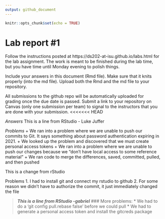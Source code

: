 ```yaml
---
output: github_document
---
```


<!-- README.md is generated from README.Rmd. Please edit the README.Rmd file -->


```r
knitr::opts_chunk$set(echo = TRUE)
```

# Lab report #1

Follow the instructions posted at https://ds202-at-isu.github.io/labs.html for the lab assignment. The work is meant to be finished during the lab time, but you have time until Monday evening to polish things.

Include your answers in this document (Rmd file). Make sure that it knits properly (into the md file). Upload both the Rmd and the md file to your repository.  

All submissions to the github repo will be automatically uploaded for grading once the due date is passed.
Submit a link to your repository on Canvas (only one submission per team) to signal to the instructors that you are done with your submission.
<<<<<<< HEAD


*Answers*
This is a line from RStudio - Luke Juffer

*Problems*
+ We ran into a problem where we are unable to push our commits to Git. It says something about password authentication expiring in 2021.
  + We looked up the problem and discovered that we must create personal access tokens
+ We ran into a problem where we are unable to push our changes because we "don't have local access to some reference material"
  + We ran code to merge the differences, saved, committed, pulled, and then pushed



This is a change from rStudio

Problems 
1. I had to install git and connect my rstudio to github
2. For some reason we didn't have to authorize the commit, it just immediately changed the file

>**_This is a line from RStudio -gabriel_**
### More problems:
  * We had to do a 'git config pull.rebase false' before we could pull
  * We had to generate a personal access token and install the gitcreds package
